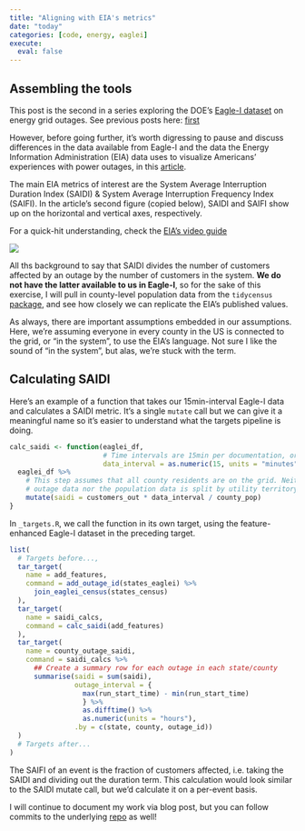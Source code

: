 ```yaml
---
title: "Aligning with EIA's metrics"
date: "today"
categories: [code, energy, eaglei]
execute: 
  eval: false
---
```


## Assembling the tools

This post is the second in a series exploring the DOE's [Eagle-I dataset](https://openenergyhub.ornl.gov/explore/dataset/eaglei_outages_2014/information/){target="_blank"} on energy grid outages. See previous posts here: [first](../intro/index.html){target="_blank"}

However, before going further, it's worth digressing to pause and discuss differences in the data available from Eagle-I and the data the Energy Information Administration (EIA) data uses to visualize Americans' experiences with power outages, in this [article](https://www.eia.gov/todayinenergy/detail.php?id=54639){target="_blank"}. 

The main EIA metrics of interest are the System Average Interruption Duration Index (SAIDI) & System Average Interruption Frequency Index (SAIFI). In the article's second figure (copied below), SAIDI and SAIFI show up on the horizontal and vertical axes, respectively.

::: column-margin
For a quick-hit understanding, check the [EIA's video guide](https://youtu.be/oVH9L0fCMTU){target="_blank"}
:::

![](../intro/chart2.svg){fig-alt="Average total annual electric power interruption duration and frequency per customer, by state, for 2021 only"}

All ths background to say that SAIDI divides the number of customers affected by an outage by the number of customers in the system. **We do not have the latter available to us in Eagle-I**, so for the sake of this exercise, I will pull in county-level population data from the `tidycensus` [package](https://walker-data.com/tidycensus/){target="_blank"}, and see how closely we can replicate the EIA's published values.

::: column-margin
As always, there are important assumptions embedded in our assumptions. Here, we're assuming everyone in every county in the US is connected to the grid, or "in the system", to use the EIA's language. Not sure I like the sound of "in the system", but alas, we're stuck with the term.
:::

## Calculating SAIDI

Here's an example of a function that takes our 15min-interval Eagle-I data and calculates a SAIDI metric. It's a single `mutate` call but we can give it a meaningful name so it's easier to understand what the targets pipeline is doing.

```r
calc_saidi <- function(eaglei_df,
                       # Time intervals are 15min per documentation, or 0.25h
                       data_interval = as.numeric(15, units = "minutes")) {
  eaglei_df %>%
    # This step assumes that all county residents are on the grid. Neither the
    # outage data nor the population data is split by utility territory
    mutate(saidi = customers_out * data_interval / county_pop)
}
```

In `_targets.R`, we call the function in its own target, using the feature-enhanced Eagle-I dataset in the preceding target.

```r
list(
  # Targets before...,
  tar_target(
    name = add_features,
    command = add_outage_id(states_eaglei) %>% 
      join_eaglei_census(states_census)
  ),
  tar_target(
    name = saidi_calcs,
    command = calc_saidi(add_features)
  ),
  tar_target(
    name = county_outage_saidi,
    command = saidi_calcs %>% 
      ## Create a summary row for each outage in each state/county
      summarise(saidi = sum(saidi),
                outage_interval = {
                  max(run_start_time) - min(run_start_time)
                  } %>% 
                  as.difftime() %>% 
                  as.numeric(units = "hours"),
                .by = c(state, county, outage_id))
  )
  # Targets after...
)
```

The SAIFI of an event is the fraction of customers affected, i.e. taking the SAIDI and dividing out the duration term. This calculation would look similar to the SAIDI mutate call, but we'd calculate it on a per-event basis.

I will continue to document my work via blog post, but you can follow commits to the underlying [repo](https://github.com/jdnricardo/eaglei_outages) as well!
